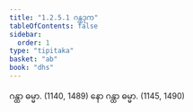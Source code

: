 ```yaml
---
title: "1.2.5.1 ဂန္ထဒုက"
tableOfContents: false
sidebar:
  order: 1
type: "tipitaka"
basket: "ab"
book: "dhs"
---
```



<DynamicBreadcrumb />

<Division number="48" book="dhs">

<Paragraph number="123" book="dhs">
ဂန္ထာ ဓမ္မာ. (<Emphasis>1140, 1489</Emphasis>)
</Paragraph>

<Paragraph number="124" book="dhs">
နော ဂန္ထာ ဓမ္မာ. (<Emphasis>1145, 1490</Emphasis>)
</Paragraph>
</Division>